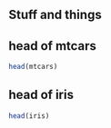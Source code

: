 Stuff and things
------------------

## head of mtcars

```r
head(mtcars)
```

## head of iris

```r
head(iris)
```

